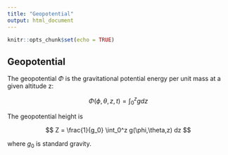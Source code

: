 ```yaml
---
title: "Geopotential"
output: html_document
---
```


```r
knitr::opts_chunk$set(echo = TRUE)
```

## Geopotential

The geopotential $\Phi$ is the gravitational potential energy per unit mass at a given altitude z:

$$
\Phi(\phi, \theta, z, t) = \int_0^z g dz
$$

The geopotential height is

$$
Z = \frac{1}{g_0} \int_0^z g(\phi,\theta,z) dz
$$

where $g_0$ is standard gravity.

